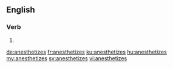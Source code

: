 ==English==

===Verb===
{{head|en}}

# {{en-third-person singular of|anesthetize}}

[[de:anesthetizes]]
[[fr:anesthetizes]]
[[ku:anesthetizes]]
[[hu:anesthetizes]]
[[my:anesthetizes]]
[[sv:anesthetizes]]
[[vi:anesthetizes]]